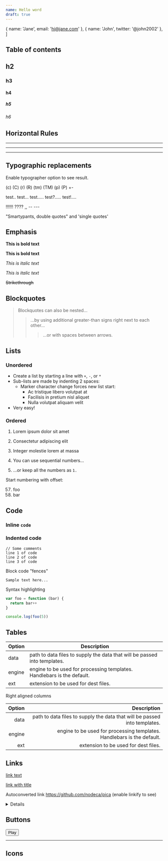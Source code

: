 ```yaml
---
name: Hello word
draft: true
---
```



  { name: 'Jane', email: 'hi@jane.com' },
  { name: 'John', twitter: '@john2002' },
]


<Prose>

## Table of contents

## h2

### h3

#### h4

##### h5

###### h6

## Horizontal Rules

---

---

---

## Typographic replacements

Enable typographer option to see result.

(c) (C) (r) (R) (tm) (TM) (p) (P) +-

test.. test... test..... test?..... test!....

!!!!!! ???? ,, -- ---

"Smartypants, double quotes" and 'single quotes'

## Emphasis

**This is bold text**

**This is bold text**

_This is italic text_

_This is italic text_

~~Strikethrough~~

## Blockquotes

> Blockquotes can also be nested...
>
> > ...by using additional greater-than signs right next to each other...
> >
> > > ...or with spaces between arrows.

## Lists

### Unordered

- Create a list by starting a line with `+`, `-`, or `*`
- Sub-lists are made by indenting 2 spaces:
  - Marker character change forces new list start:
    - Ac tristique libero volutpat at
    * Facilisis in pretium nisl aliquet
    - Nulla volutpat aliquam velit
- Very easy!

### Ordered

1. Lorem ipsum dolor sit amet
2. Consectetur adipiscing elit
3. Integer molestie lorem at massa

4. You can use sequential numbers...
5. ...or keep all the numbers as `1.`

Start numbering with offset:

57. foo
1. bar

## Code

### Inline `code`

### Indented code

    // Some comments
    line 1 of code
    line 2 of code
    line 3 of code

Block code "fences"

```
Sample text here...
```

Syntax highlighting

```js
var foo = function (bar) {
  return bar++
}

console.log(foo(5))
```

## Tables

| Option | Description                                                               |
| ------ | ------------------------------------------------------------------------- |
| data   | path to data files to supply the data that will be passed into templates. |
| engine | engine to be used for processing templates. Handlebars is the default.    |
| ext    | extension to be used for dest files.                                      |

Right aligned columns

| Option |                                                               Description |
| -----: | ------------------------------------------------------------------------: |
|   data | path to data files to supply the data that will be passed into templates. |
| engine |    engine to be used for processing templates. Handlebars is the default. |
|    ext |                                      extension to be used for dest files. |

## Links

[link text](http://dev.nodeca.com)

[link with title](http://nodeca.github.io/pica/demo/ 'title text!')

Autoconverted link https://github.com/nodeca/pica (enable linkify to see)

<details>
  <summary>Details</summary>
  Laborum ipsum occaecat occaecat eu occaecat non ut officia non minim qui laboris minim. Qui magna nostrud laboris voluptate excepteur dolore exercitation elit exercitation fugiat Lorem. Cupidatat do eiusmod nulla id ipsum incididunt commodo officia pariatur deserunt quis consequat sunt eu. Dolor adipisicing ullamco consectetur irure.

Eiusmod ut dolore nostrud amet quis id minim id nisi in pariatur aliqua nisi adipisicing. Deserunt non aute commodo irure ex sit magna minim qui ad. Aliquip magna commodo laboris cupidatat excepteur. Sunt in pariatur sit labore irure adipisicing cupidatat. Lorem duis non officia qui mollit eu reprehenderit nulla ex in.

Tempor officia aliqua laboris culpa ad laboris do ex dolor voluptate laboris laboris consectetur. Culpa consequat in et Lorem sint labore Lorem minim voluptate aliqua reprehenderit dolore deserunt. Cupidatat reprehenderit commodo dolore eiusmod duis aliquip laborum cupidatat dolor esse dolor.

</details>

## Buttons

<Button class="not-prose">Play</Button>

---

## Icons

<Icon name="floppy-drive" />
<Icon name="floppy-disk" />
<Icon name="floppy-disk" />

</Prose>
